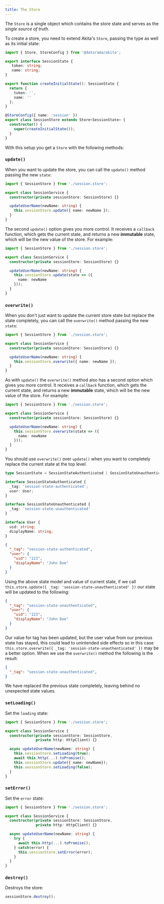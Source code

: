 ```yaml
---
title: The Store
---
```


The `Store` is a single object which contains the store state and serves as the _single source of truth_.

To create a store, you need to extend Akita's `Store`, passing the type as well as its initial state:

```ts title="session.store.ts"
import { Store, StoreConfig } from '@datorama/akita';

export interface SessionState {
   token: string;
   name: string;
}

export function createInitialState(): SessionState {
  return {
    token: '',
    name: ''
  };
}

@StoreConfig({ name: 'session' })
export class SessionStore extends Store<SessionState> {
  constructor() {
    super(createInitialState());
  }
}
```

With this setup you get a `Store` with the following methods:

### `update()`

When you want to update the store, you can call the `update()` method passing the new `state`:

```ts title="session.service.ts"
import { SessionStore } from './session.store';

export class SessionService {
  constructor(private sessionStore: SessionStore) {}

  updateUserName(newName: string) {
    this.sessionStore.update({ name: newName });
  }
}
```

The second `update()` option gives you more control. It receives a `callback` function, which gets the current state, and returns a new **immutable** state, which will be the new value of the store. For example:

```ts title="session.service.ts"
import { SessionStore } from './session.store';

export class SessionService {
  constructor(private sessionStore: SessionStore) {}

  updateUserName(newName: string) {
    this.sessionStore.update(state => ({
      name: newName
    }));
  }
}
```

### `overwrite()`

When you don't just want to update the current store state but replace the state completely, you can call the `overwrite()` method passing the new `state`:

```ts title="session.service.ts"
import { SessionStore } from './session.store';

export class SessionService {
  constructor(private sessionStore: SessionStore) {}

  updateUserName(newName: string) {
    this.sessionStore.overwrite({ name: newName });
  }
}
```

As with `update()` the `overwrite()` method also has a second option which gives you more control. It receives a `callback` function, which gets the current state, and returns a new **immutable** state, which will be the new value of the store. For example:

```ts title="session.service.ts"
import { SessionStore } from './session.store';

export class SessionService {
  constructor(private sessionStore: SessionStore) {}

  updateUserName(newName: string) {
    this.sessionStore.overwrite(state => ({
      name: newName
    }));
  }
}
```

You should use `overwrite()` over `update()` when you want to completely replace the current state at the top level.

```ts title="session.store.ts"
type SessionState = SessionStateAuthenticated | SessionStateUnauthenticated;

interface SessionStateAuthenticated {
  _tag: 'session-state-authenticated';
  user: User;
}

interface SessionStateUnauthenticated {
  _tag: 'session-state-unauthenticated'
}

interface User {
  uid: string;
  displayName: string;
}

```

```json "current state"
{
  "_tag": "session-state-authenticated",
  "user": {
    "uid": "123",
    "displayName": "John Doe"
  }
}
```

Using the above state model and value of current state, if we call `this.store.update({ _tag: 'session-state-unauthenticated' })` our state will be updated to the following:

```json "using the update() method"
{
  "_tag": "session-state-unauthenticated",
  "user": {
    "uid": "123",
    "displayName": "John Doe"
  }
}
```

Our value for tag has been updated, but the user value from our previous state has stayed, this could lead to unintended side effects so in this case `this.store.overwrite({ _tag: 'session-state-unauthenticated' })` may be a better option. When we use the `overwrite()` method the following is the result:

```json "using the update() method"
{
  "_tag": "session-state-unauthenticated",
}
```

We have replaced the previous state completely, leaving behind no unexpected state values.


### `setLoading()`

Set the `loading` state:
```ts title="session.service.ts"
import { SessionStore } from './session.store';

export class SessionService {
  constructor(private sessionStore: SessionStore,
              private http: HttpClient) {}

  async updateUserName(newName: string) {
    this.sessionStore.setLoading(true);
    await this.http(...).toPromise();
    this.sessionStore.update({ name: newName});
    this.sessionStore.setLoading(false);
  }
}
```

### `setError()`
Set the `error` state:

```ts title="session.service.ts"
import { SessionStore } from './session.store';

export class SessionService {
  constructor(private sessionStore: SessionStore,
              private http: HttpClient) {}

  async updateUserName(newName: string) {
    try {
      await this.http(...).toPromise();
    } catch(error) {
      this.sessionStore.setError(error);
    }
  }
}
```

### `destroy()`
Destroys the store:
```ts
sessionStore.destroy();
```


